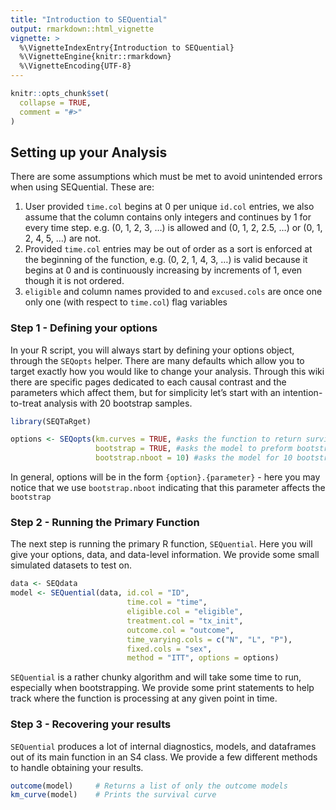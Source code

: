```yaml
---
title: "Introduction to SEQuential"
output: rmarkdown::html_vignette
vignette: >
  %\VignetteIndexEntry{Introduction to SEQuential}
  %\VignetteEngine{knitr::rmarkdown}
  %\VignetteEncoding{UTF-8}
---
```


```r
knitr::opts_chunk$set(
  collapse = TRUE,
  comment = "#>"
)
```

## Setting up your Analysis

There are some assumptions which must be met to avoid unintended errors when using SEQuential. These are: 

1. User provided `time.col` begins at 0 per unique `id.col` entries, we also assume that the column contains only integers and continues by 1 for every time step. e.g. (0, 1, 2, 3, …) is allowed and (0, 1, 2, 2.5, …) or (0, 1, 2, 4, 5, …) are not.
2. Provided `time.col` entries may be out of order as a sort is enforced at the beginning of the function, e.g. (0, 2, 1, 4, 3, …) is valid because it begins at 0 and is continuously increasing by increments of 1, even though it is not ordered.
3. `eligible` and column names provided to and `excused.cols` are once one only one (with respect to `time.col`) flag variables


### Step 1 - Defining your options

In your R script, you will always start by defining your options object, through the `SEQopts` helper. There are many defaults which allow you to target exactly how you would like to change your analysis. Through this wiki there are specific pages dedicated to each causal contrast and the parameters which affect them, but for simplicity let's start with an intention-to-treat analysis with 20 bootstrap samples.

```r
library(SEQTaRget)

options <- SEQopts(km.curves = TRUE, #asks the function to return survival and risk estimates
                   bootstrap = TRUE, #asks the model to preform bootstrapping
                   bootstrap.nboot = 10) #asks the model for 10 bootstrap samples
```

In general, options will be in the form `{option}.{parameter}` - here you may notice that we use `bootstrap.nboot` indicating that this parameter affects the `bootstrap`

### Step 2 - Running the Primary Function

The next step is running the primary R function, `SEQuential`. Here you will give your options, data, and data-level information. We provide some small simulated datasets to test on.

```r
data <- SEQdata
model <- SEQuential(data, id.col = "ID", 
                          time.col = "time", 
                          eligible.col = "eligible",
                          treatment.col = "tx_init",
                          outcome.col = "outcome",
                          time_varying.cols = c("N", "L", "P"),
                          fixed.cols = "sex",
                          method = "ITT", options = options)
```

`SEQuential` is a rather chunky algorithm and will take some time to run, especially when bootstrapping. We provide some print statements to help track where the function is processing at any given point in time.

### Step 3 - Recovering your results

`SEQuential` produces a lot of internal diagnostics, models, and dataframes out of its main function in an S4 class. We provide a few different methods to handle obtaining your results.

```r
outcome(model)     # Returns a list of only the outcome models 
km_curve(model)    # Prints the survival curve
```
